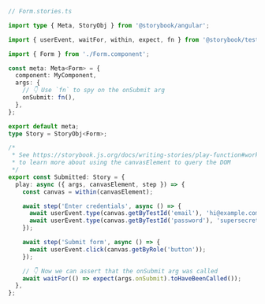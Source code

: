 ```ts
// Form.stories.ts

import type { Meta, StoryObj } from '@storybook/angular';

import { userEvent, waitFor, within, expect, fn } from '@storybook/test';

import { Form } from './Form.component';

const meta: Meta<Form> = {
  component: MyComponent,
  args: {
    // 👇 Use `fn` to spy on the onSubmit arg
    onSubmit: fn(),
  },
};

export default meta;
type Story = StoryObj<Form>;

/*
 * See https://storybook.js.org/docs/writing-stories/play-function#working-with-the-canvas
 * to learn more about using the canvasElement to query the DOM
 */
export const Submitted: Story = {
  play: async ({ args, canvasElement, step }) => {
    const canvas = within(canvasElement);

    await step('Enter credentials', async () => {
      await userEvent.type(canvas.getByTestId('email'), 'hi@example.com');
      await userEvent.type(canvas.getByTestId('password'), 'supersecret');
    });

    await step('Submit form', async () => {
      await userEvent.click(canvas.getByRole('button'));
    });

    // 👇 Now we can assert that the onSubmit arg was called
    await waitFor(() => expect(args.onSubmit).toHaveBeenCalled());
  },
};
```
